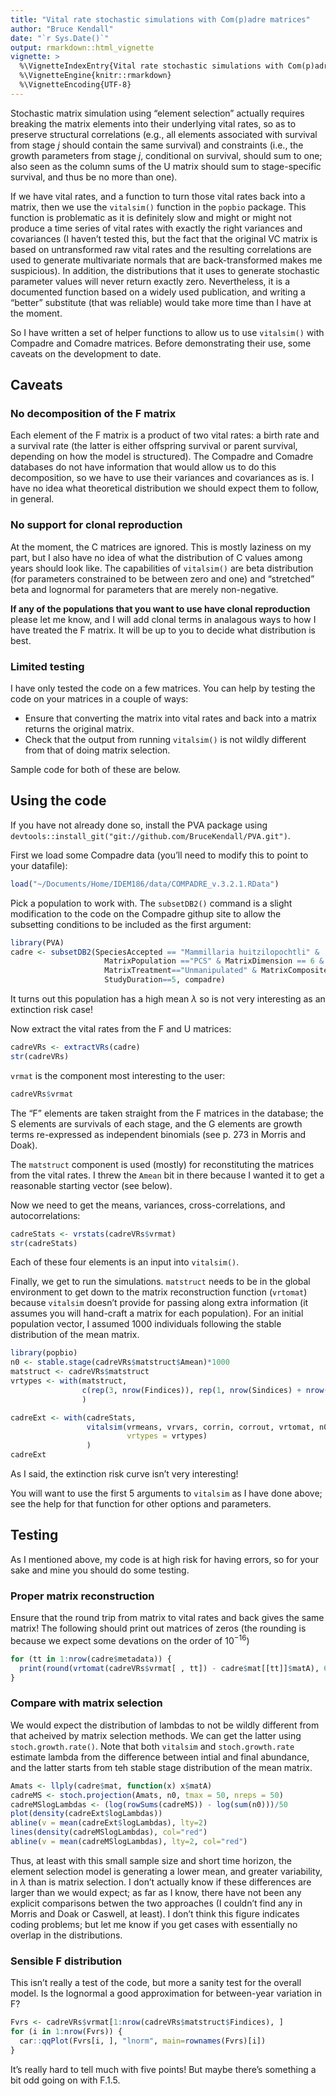 ```yaml
---
title: "Vital rate stochastic simulations with Com(p)adre matrices"
author: "Bruce Kendall"
date: "`r Sys.Date()`"
output: rmarkdown::html_vignette
vignette: >
  %\VignetteIndexEntry{Vital rate stochastic simulations with Com(p)adre matrices}
  %\VignetteEngine{knitr::rmarkdown}
  %\VignetteEncoding{UTF-8}
---
```


Stochastic matrix simulation using "element selection" actually requires breaking the matrix elements into their underlying vital rates, so as to preserve structural correlations (e.g., all elements associated with survival from stage $j$ should contain the same survival) and constraints (i.e., the growth parameters from stage $j$, conditional on survival, should sum to one; also seen as the column sums of the U matrix should sum to stage-specific survival, and thus be no more than one).

If we have vital rates, and a function to turn those vital rates back into a matrix, then we use the `vitalsim()` function in the `popbio` package. This function is problematic as it is definitely slow and might or might not produce a time series of vital rates with exactly the right variances and covariances (I haven't tested this, but the fact that the original VC matrix is based on untransformed raw vital rates and the resulting correlations are used to generate multivariate normals that are back-transformed makes me suspicious). In addition, the distributions that it uses to generate stochastic parameter values will never return exactly zero. Nevertheless, it is a documented function based on a widely used publication, and writing a "better" substitute (that was reliable) would take more time than I have at the moment.

So I have written a set of helper functions to allow us to use `vitalsim()` with Compadre and Comadre matrices. Before demonstrating their use, some caveats on the development to date.

## Caveats
### No decomposition of the F matrix
Each element of the F matrix is a product of two vital rates: a birth rate and a survival rate (the latter is either offspring survival or parent survival, depending on how the model is structured). The Compadre and Comadre databases do not have information that would allow us to do this decomposition, so we have to use their variances and covariances as is. I have no idea what theoretical distribution we should expect them to follow, in general.

### No support for clonal reproduction
At the moment, the C matrices are ignored. This is mostly laziness on my part, but I also have no idea of what the distribution of C values among years should look like. The capabilities of `vitalsim()` are beta distribution (for parameters constrained to be between zero and one) and "stretched" beta and lognormal for parameters that are merely non-negative. 

**If any of the populations that you want to use have clonal reproduction** please let me know, and I will add clonal terms in analagous ways to how I have treated the F matrix. It will be up to you to decide what distribution is best.

### Limited testing
I have only tested the code on a few matrices. You can help by testing the code on your matrices in a couple of ways:

- Ensure that converting the matrix into vital rates and back into a matrix returns the original matrix.
- Check that the output from running `vitalsim()` is not wildly different from that of doing matrix selection.

Sample code for both of these are below.

## Using the code

If you have not already done so, install the PVA package using `devtools::install_git("git://github.com/BruceKendall/PVA.git")`.

First we load some Compadre data (you'll need to modify this to point to your datafile):
```r
load("~/Documents/Home/IDEM186/data/COMPADRE_v.3.2.1.RData")
```
Pick a population to work with. The `subsetDB2()` command is a slight modification to the code on the Compadre githup site to allow the subsetting conditions to be included as the first argument:
```r
library(PVA)
cadre <- subsetDB2(SpeciesAccepted == "Mammillaria huitzilopochtli" & 
                     MatrixPopulation =="PCS" & MatrixDimension == 6 &
                     MatrixTreatment=="Unmanipulated" & MatrixComposite=="Individual" &
                     StudyDuration==5, compadre)
```
It turns out this population has a high mean $\lambda$ so is not very interesting as an extinction risk case!

Now extract the vital rates from the F and U matrices:
```r
cadreVRs <- extractVRs(cadre)
str(cadreVRs)
```
`vrmat` is the component most interesting to the user:
```r
cadreVRs$vrmat
```
The "F" elements are taken straight from the F matrices in the database; the S elements are survivals of each stage, and the G elements are growth terms re-expressed as independent binomials (see p. 273 in Morris and Doak).

The `matstruct` component is used (mostly) for reconstituting the matrices from the vital rates. I threw the `Amean` bit in there because I wanted it to get a reasonable starting vector (see below).

Now we need to get the means, variances, cross-correlations, and autocorrelations:
```r
cadreStats <- vrstats(cadreVRs$vrmat)
str(cadreStats)
```
Each of these four elements is an input into `vitalsim()`.

Finally, we get to run the simulations. `matstruct` needs to be in the global environment to get down to the matrix reconstruction function (`vrtomat`) because `vitalsim` doesn't provide for passing along extra information (it assumes you will hand-craft a matrix for each population). For an initial population vector, I assumed 1000 individuals following the stable distribution of the mean matrix.

```r
library(popbio)
n0 <- stable.stage(cadreVRs$matstruct$Amean)*1000
matstruct <- cadreVRs$matstruct
vrtypes <- with(matstruct, 
                c(rep(3, nrow(Findices)), rep(1, nrow(Sindices) + nrow(Gindices)))
                )
```
```r
cadreExt <- with(cadreStats, 
                 vitalsim(vrmeans, vrvars, corrin, corrout, vrtomat, n0, 20, runs = 50,
                          vrtypes = vrtypes)
                 )
cadreExt
```
As I said, the extinction risk curve isn't very interesting!

You will want to use the first 5 arguments to `vitalsim` as I have done above; see the help for that function for other options and parameters.

## Testing
As I mentioned above, my code is at high risk for having errors, so for your sake and mine you should do some testing.

### Proper matrix reconstruction
Ensure that the round trip from matrix to vital rates and back gives the same matrix! The following should print out matrices of zeros (the rounding is because we expect some devations on the order of $10^{-16}$)
```r
for (tt in 1:nrow(cadre$metadata)) {
  print(round(vrtomat(cadreVRs$vrmat[ , tt]) - cadre$mat[[tt]]$matA), 6)
}
```

### Compare with matrix selection
We would expect the distribution of lambdas to not be wildly different from that acheived by matrix selection methods. We can get the latter using `stoch.growth.rate()`. Note that both `vitalsim` and `stoch.growth.rate` estimate lambda from the difference between intial and final abundance, and the latter starts from teh stable stage distribution of the mean matrix.
```r
Amats <- llply(cadre$mat, function(x) x$matA)
cadreMS <- stoch.projection(Amats, n0, tmax = 50, nreps = 50)
cadreMSlogLambdas <- (log(rowSums(cadreMS)) - log(sum(n0)))/50
plot(density(cadreExt$logLambdas))
abline(v = mean(cadreExt$logLambdas), lty=2)
lines(density(cadreMSlogLambdas), col="red")
abline(v = mean(cadreMSlogLambdas), lty=2, col="red")
```

Thus, at least with this small sample size and short time horizon, the element selection model is generating a lower mean, and greater variability, in $\lambda$ than is matrix selection. I don't actually know if these differences are larger than we would expect; as far as I know, there have not been any explicit comparisons betwen the two approaches (I couldn't find any in Morris and Doak or Caswell, at least). I don't think this figure indicates coding problems; but let me know if you get cases with essentially no overlap in the distributions.

### Sensible F distribution
This isn't really a test of the code, but more a sanity test for the overall model. Is the lognormal a good approximation for between-year variation in F?
```r
Fvrs <- cadreVRs$vrmat[1:nrow(cadreVRs$matstruct$Findices), ]
for (i in 1:nrow(Fvrs)) {
  car::qqPlot(Fvrs[i, ], "lnorm", main=rownames(Fvrs)[i])
}
```

It's really hard to tell much with five points! But maybe there's something a bit odd going on with F.1.5.